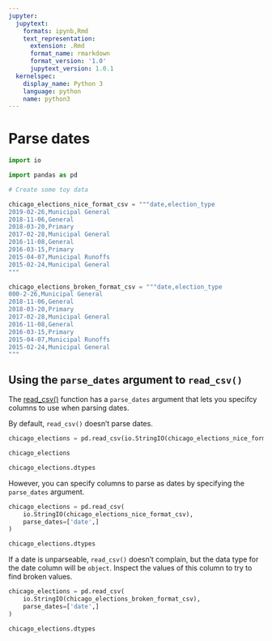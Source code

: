 ```yaml
---
jupyter:
  jupytext:
    formats: ipynb,Rmd
    text_representation:
      extension: .Rmd
      format_name: rmarkdown
      format_version: '1.0'
      jupytext_version: 1.0.1
  kernelspec:
    display_name: Python 3
    language: python
    name: python3
---
```


# Parse dates

```python
import io

import pandas as pd
```

```python
# Create some toy data

chicago_elections_nice_format_csv = """date,election_type
2019-02-26,Municipal General
2018-11-06,General
2018-03-20,Primary
2017-02-28,Municipal General
2016-11-08,General
2016-03-15,Primary
2015-04-07,Municipal Runoffs
2015-02-24,Municipal General
"""

chicago_elections_broken_format_csv = """date,election_type
000-2-26,Municipal General
2018-11-06,General
2018-03-20,Primary
2017-02-28,Municipal General
2016-11-08,General
2016-03-15,Primary
2015-04-07,Municipal Runoffs
2015-02-24,Municipal General
"""
```

## Using the `parse_dates` argument to `read_csv()`

The [read_csv()](https://pandas.pydata.org/pandas-docs/stable/reference/api/pandas.read_csv.html) function has a `parse_dates` argument that lets you specifcy columns to use when parsing dates.

By default, `read_csv()` doesn't parse dates.

```python
chicago_elections = pd.read_csv(io.StringIO(chicago_elections_nice_format_csv))

chicago_elections
```

```python
chicago_elections.dtypes
```

However, you can specify columns to parse as dates by specifying the `parse_dates` argument.

```python
chicago_elections = pd.read_csv(
    io.StringIO(chicago_elections_nice_format_csv),
    parse_dates=['date',]
)

chicago_elections.dtypes
```

If a date is unparseable, `read_csv()` doesn't complain, but the data type for the date column will be `object`. Inspect the values of this column to try to find broken values.

```python
chicago_elections = pd.read_csv(
    io.StringIO(chicago_elections_broken_format_csv),
    parse_dates=['date',]
)

chicago_elections.dtypes
```
